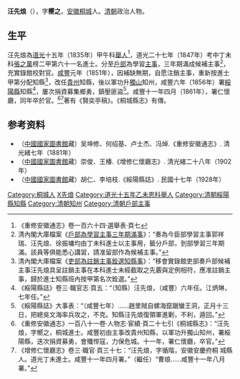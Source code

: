 '''汪先烺'''（{{bd|？||1861年|catIdx=W汪}}），字'''嚮之'''，[[安徽|安徽]][[桐城|桐城]]人。[[清朝|清朝]]政治人物。

== 生平 ==
汪先烺為[[道光|道光]]十五年（1835年）甲午科[[舉人|舉人]]<ref>《重修安徽通志》卷一百六十四·選舉表·頁七</ref>，道光二十七年（1847年）考中丁未科[[張之萬|張之萬]]榜二甲第六十一名進士。分至[[戶部|戶部]]為學習[[主事|主事]]，三年期滿成候補主事<ref>清內閣大庫檔案《[http://catalog.digitalarchives.tw/dacs5/System/Exhibition/Detail.jsp?OID=2571073 戶部為學習主事三年期滿事]》：“奏為今臣部學習主事郭祥瑞、汪先烺、徐振墉均由丁未科進士以主事用，籤分戶部，到部學習三年期滿。該員等俱能悉心講習，請准留部作為候補主事。”</ref>，充實錄館校對官。[[咸豐_(年號)|咸豐]]元年（1851年），因補缺無期，自愿注銷主事，重新按進士甲第分配知縣<ref>清內閣大庫檔案《[http://catalog.digitalarchives.tw/dacs5/System/Exhibition/Detail.jsp?OID=2646420 吏部為註銷主事銓選知縣事]》：“移會實錄館吏部奏戶部候補主事汪先烺具呈註銷主事在本科進士未經截取之先覈與定例相符，應准註銷主事，歸於進士知縣班內按甲第名次銓選。”</ref>，改任[[貴州|貴州]]知縣，後以軍功升[[独山州|獨山]]知州，咸豐六年（1856年）署[[綏陽縣|綏陽縣]]知縣<ref>《綏陽縣誌》卷三·職官志·頁五：“（知縣）汪先烺，（咸豐）六年任。江炳琳，七年任。”</ref>，屢次捐資募集鄉勇，鎮壓匪盜<ref>《綏陽縣誌》大事表：“（咸豐七年）……趙里賊自螺海竄踞蠻王洞，正月十三日，把總吳文海率兵攻之，不克。知縣汪先烺復領軍進剿，不利，遁回。”</ref>。咸豐十一年四月（1861年），署仁懷廳，同年卒於官。<ref>《重修安徽通志》一百八十一卷·人物志·宦績·頁二十七引《桐城縣志》：“汪先烺，字嚮之，桐城進士。咸豐初由主事改貴州知縣，以軍功升獨山知州，署綏陽縣，迭次捐資募勇，會殲悍寇，力保危城。十一年，署仁懷廳，卒官。”</ref><ref>《增修仁懷廳志》卷三·職官·頁三十七：“汪先烺，字循階，安徽安慶府桐<!---原文作“相”，應為誤印--->城縣人。道光丁未進士。咸豐十一年四月署。”（繼任）“曹琅……咸豐十一年八月署。”</ref>著有《賢奕亭稿》。《桐城縣志》有傳。

== 参考资料 ==
{{reflist}}

*（[[中國國家圖書館|中國國家圖書館]]藏）吴坤修、何绍基、卢士杰、冯焯.《重修安徽通志》. 清光緒七年（1881年）
*（[[中國國家圖書館|中國國家圖書館]]藏）崇俊、王椿.《增修仁懷廳志》. 清光緒二十八年（1902年）
*（[[中國國家圖書館|中國國家圖書館]]藏）胡仁、李培枝.《綏陽縣誌》. 民國十七年（1928年）

{{道光二十七年丁未科殿試金榜}}

{{Authority control}}

{{DEFAULTSORT:Wang汪}}
[[Category:桐城人|Category:桐城人]]
[[Category:汪姓|X先烺]]
[[Category:道光十五年乙未恩科舉人|Category:道光十五年乙未恩科舉人]]
[[Category:清朝綏陽縣知縣|Category:清朝綏陽縣知縣]]
[[Category:清朝知州|Category:清朝知州]]
[[Category:清朝戶部主事|Category:清朝戶部主事]]